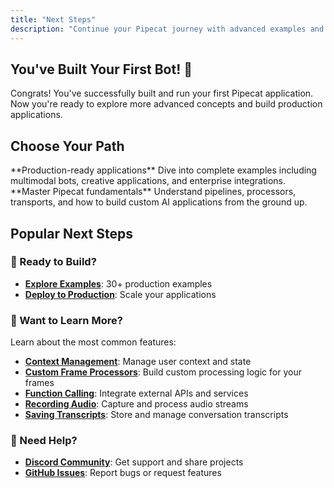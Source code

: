 ```yaml
---
title: "Next Steps"
description: "Continue your Pipecat journey with advanced examples and comprehensive guides"
---
```


## You've Built Your First Bot! 🙌

Congrats! You've successfully built and run your first Pipecat application. Now you're ready to explore more advanced concepts and build production applications.

## Choose Your Path

<CardGroup cols={2}>
  <Card
    title="Explore Examples"
    icon="code"
    href="https://github.com/pipecat-ai/pipecat-examples"
  >
    **Production-ready applications** Dive into complete examples including
    multimodal bots, creative applications, and enterprise integrations.
  </Card>

  <Card title="Learn Core Concepts" icon="book-open" href="/guides/fundamentals/core-concepts">
    **Master Pipecat fundamentals** Understand pipelines, processors,
    transports, and how to build custom AI applications from the ground up.
  </Card>
</CardGroup>

## Popular Next Steps

### 🚀 Ready to Build?

- **[Explore Examples](https://github.com/pipecat-ai/pipecat-examples)**: 30+ production examples
- **[Deploy to Production](/guides/deployment/overview)**: Scale your applications

### 🧠 Want to Learn More?

Learn about the most common features:

- **[Context Management](/learn/context-management)**: Manage user context and state
- **[Custom Frame Processors](/guides/fundamentals/custom-frame-processor)**: Build custom processing logic for your frames
- **[Function Calling](/learn/function-calling)**: Integrate external APIs and services
- **[Recording Audio](/guides/fundamentals/recording-audio)**: Capture and process audio streams
- **[Saving Transcripts](/guides/fundamentals/saving-transcripts)**: Store and manage conversation transcripts

### 💬 Need Help?

- **[Discord Community](https://discord.gg/pipecat)**: Get support and share projects
- **[GitHub Issues](https://github.com/pipecat-ai/pipecat/issues)**: Report bugs or request features
